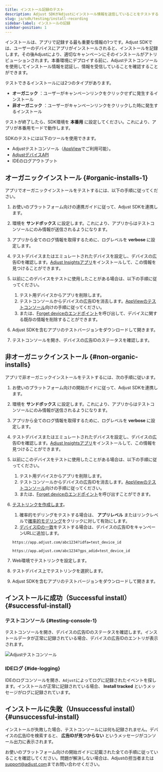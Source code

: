 ```yaml
---
title: インストール記録のテスト
description: Adjust SDKがAdjustにインストール情報を送信していることをテストする
slug: ja/sdk/testing/install-recording
sidebar-label: インストールの記録
sidebar-position: 1
---
```


インストールは、アプリで記録する最も重要な情報の1つです。Adjust SDKでは、ユーザーのデバイスにアプリがインストールされると、インストールを記録します。その後Adjustにより、適切なキャンペーンにそのインストールがアトリビューションされます。本番環境にデプロイする前に、Adjustテストコンソールを使用してインストール情報を認証し、情報を受信していることを確認することができます。

テストできるインストールには2つのタイプがあります。

- **オーガニック** ：ユーザーがキャンペーンリンクをクリックせずに発生するインストール
- **非オーガニック** ：ユーザーがキャンペーンリンクをクリックした時に発生するインストール

<Callout type="important">

テストが終了したら、SDK環境を **本番用** に設定してください。これにより、アプリが本番用モードで動作します。

</Callout>

SDKのテストには以下のツールを使用できます。

- Adjustテストコンソール（[AppView](https://help.adjust.com/ja/article/testing-console)でご利用可能）。
- [AdjustデバイスAPI](/ja/api/device-api/inspect)
- IDEのログアウトプット

## オーガニックインストール {#organic-installs-1}

アプリでオーガニックインストールをテストするには、以下の手順に従ってください。

1. お使いのプラットフォーム向けの連携ガイドに従って、Adjust SDKを連携します。
2. 環境を **サンドボックス** に設定します。これにより、アプリからはテストコンソールにのみ情報が送信されるようになります。
3. アプリから全てのログ情報を取得するために、ログレベルを **verbose** に設定します。
4. テストデバイスまたはエミュレートされたデバイスを設定し、デバイスの広告IDを確認します。[Adjust Insightsアプリ](https://apps.apple.com/us/app/adjust-insights/id1125517808)をインストールして、この情報を見つけることができます。
5. 以前にこのデバイスをテストに使用したことがある場合は、以下の手順に従ってください。

   1. テスト用デバイスからアプリを削除します。
   2. テストコンソールからデバイスの広告IDを消去します。[AppViewのテストコンソール](https://help.adjust.com/ja/article/testing-console#forget-device)向けの手順に従ってください。
   3. または、[Forget deviceのエンドポイント](/ja/api/device-api/forget/)を呼び出して、デバイスに関する既存の情報を削除することができます。

6. Adjust SDKを含むアプリのテストバージョンをダウンロードして開きます。
7. テストコンソールを開き、デバイスの広告IDのステータスを確認します。

## 非オーガニックインストール {#non-organic-installs}

アプリで非オーガニックインストールをテストするには、次の手順に従います。

1. お使いのプラットフォーム向けの開始ガイドに従って、Adjust SDKを連携します。

2. 環境を **サンドボックス** に設定します。これにより、アプリからはテストコンソールにのみ情報が送信されるようになります。

3. アプリから全てのログ情報を取得するために、ログレベルを **verbose** に設定します。

4. テストデバイスまたはエミュレートされたデバイスを設定し、デバイスの広告IDを確認します。[Adjust Insightsアプリ](https://apps.apple.com/us/app/adjust-insights/id1125517808)をインストールして、この情報を見つけることができます。

5. 以前にこのデバイスをテストに使用したことがある場合は、以下の手順に従ってください。

   1. テスト用デバイスからアプリを削除します。
   2. テストコンソールからデバイスの広告IDを消去します。[AppViewのテストコンソール](https://help.adjust.com/ja/article/testing-console-suite#forget-device)向けの手順に従ってください。
   3. または、[Forget deviceのエンドポイント](/ja/api/device-api/forget/)を呼び出すことができます。

6. [テストリンクを作成します](https://help.adjust.com/ja/article/links)。

   1. 確率的モデリングをテストする場合は、 **アプリレベル** またはリンクレベルで[確率的モデリング](https://help.adjust.com/ja/article/attribution-settings-app-level)をクリックに対して有効にします。
   2. [デバイスIDの一致](https://help.adjust.com/ja/article/attribution-methods#deterministic-attribution)をテストする場合は、デバイスの広告IDをキャンペーンURLに追加します。

   ```text
   https://app.adjust.com/abc1234?idfa=test_device_id
   ```

   ```text
   https://app.adjust.com/abc1234?gps_adid=test_device_id
   ```

7. Web環境でテストリンクを設定します。

8. テストデバイス上でテストリンクを選択します。

9. Adjust SDKを含むアプリのテストバージョンをダウンロードして開きます。

## インストールに成功（Successful install） {#successful-install}

### テストコンソール {#testing-console-1}

テストコンソールを開き、デバイスの広告IDのステータスを確認します。インストールデータが正常に記録されている場合、デバイスの広告IDのエントリが表示されます。

![Adjustテストコンソール](@images/sdk-testing/install/testing-console.png)

### IDEログ {#ide-logging}

IDEのログコンソールを開き、`Adjust`によってログに記録されたイベントを探します。インストールが正常に記録されている場合、 **Install tracked** というメッセージがログに記録されています。

## インストールに失敗（Unsuccessful install） {#unsuccessful-install}

インストールが失敗した場合、テストコンソールには何も記録されません。デバイスの広告IDを検索すると、 **広告IDが見つからない** というメッセージがコンソール出力に表示されます。

お使いのプラットフォーム向けの開始ガイドに記載された全ての手順に従っていることを確認してください。問題が解決しない場合は、Adjustの担当者または[support@adjust.com](mailto:support@adjust.com)までお問い合わせください。
